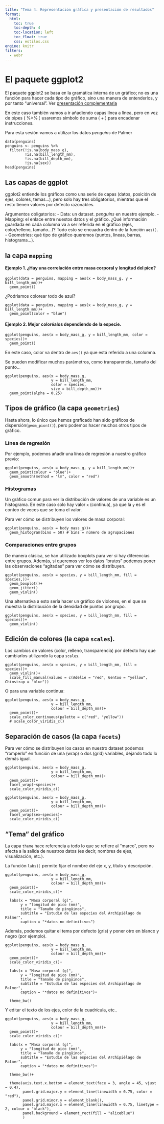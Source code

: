 ```yaml
---
title: "Tema 4. Representación gráfica y presentación de resultados"
format:
  html:
    toc: true
    toc-depth: 4
    toc-location: left
    toc_float: true
    css: estilos.css
engine: knitr
filters:
  - webr
---
```


# El paquete ggplot2

El paquete ggplot2 se basa en la gramática interna de un gráfico; no es una función para hacer cada tipo de gráfico, sino una manera de entenderlos, y por tanto "universal". 
Ver [presentación complementaria](https://github.com/iramosgutierrez/intro2R/blob/main/presentaciones/ggplot2.pdf)

En este caso también vamos a ir añadiendo capas línea a línea, pero en vez de pipes ( %>% ) usaremos símbolo de suma ( + ) para encadenar instrucciones.

Para esta sesión vamos a utilizar los datos *penguins* de Palmer
```webr-r
data(penguins)
penguins <- penguins %>% 
  filter(!is.na(body_mass_g),
         !is.na(bill_length_mm),
         !is.na(bill_depth_mm),
         !is.na(sex))
head(penguins)

```

## Las capas de ggplot
ggplot2 entiende los gráficos como una serie de capas (datos, posición de ejes, colores, temas...), pero solo hay tres obligatorios, mientras que el resto tienen valores por defecto razonables.


Argumentos obligatorios:
-   Data: un dataset. *penguins* en nuestro ejemplo.
-   Mapping: el enlace entre nuestos datos y el gráfico. ¿Qué información guardada en cada columna va a ser referida en el gráfico (ejes, color/relleno, tamaño...)? Todo esto se encuadra dentro de la función `aes()`.
-   Geometries: qué tipo de gráfico queremos (puntos, líneas, barras, histograma...).


## la capa `mapping`
#### Ejemplo 1. ¿Hay una correlación entre masa corporal y longitud del pico?
```webr-r
ggplot(data = penguins, mapping = aes(x = body_mass_g, y = bill_length_mm))+
  geom_point()
```

¿Podríamos colorear todo de azul?
```webr-r
ggplot(data = penguins, mapping = aes(x = body_mass_g, y = bill_length_mm))+
  geom_point(color = "blue")

```

#### Ejemplo 2. Mejor coloréalos dependiendo de la especie.
```webr-r
ggplot(penguins, aes(x = body_mass_g, y = bill_length_mm, color = species))+
  geom_point()
```
En este caso, color va dentro de `aes()` ya que está referido a una columna.


Se pueden modificar muchos parámetros, como transparencia, tamaño del punto...
```webr-r
ggplot(penguins, aes(x = body_mass_g, 
                     y = bill_length_mm, 
                     color = species,
                     size = bill_depth_mm))+
  geom_point(alpha = 0.25)
```

## Tipos de gráfico (la capa `geometries`)

Hasta ahora, lo único que hemos graficado han sido gráficos de dispersión(`geom_piont()`), pero podemos hacer muchos otros tipos de gráfico.



### Línea de regresión
Por ejemplo, podemos añadir una línea de regresión a nuestro gráfico previo:
```webr-r
ggplot(penguins, aes(x = body_mass_g, y = bill_length_mm))+
  geom_point(colour = "blue")+
  geom_smooth(method = "lm", color = "red")
```
### Histogramas
Un gráfico comun para ver la distribución de valores de una variable es un histograma. En este caso solo hay valor `x` (continua), ya que la `y` es el conteo de veces que se toma el valor.

Para ver cómo se distribuyen los valores de masa corporal:
```webr-r
ggplot(penguins, aes(x = body_mass_g))+
  geom_histogram(bins = 50) # bins = número de agrupaciones
```

### Comparaciones entre grupos
De manera clásica, se han utilizado boxplots para ver si hay diferencias entre grupos. Además, si queremos ver los datos "brutos" podemos poner las observaciones "agitadas" para ver cómo se distribuyen.

```webr-r
ggplot(penguins, aes(x = species, y = bill_length_mm, fill = species,))+
  geom_boxplot()+
  geom_jitter()
  geom_violin()
```

Una alternativa a esto sería hacer un gráfico de violones, en el que se muestra la distribución de la densidad de puntos por grupo.

```webr-r
ggplot(penguins, aes(x = species, y = bill_length_mm, fill = species))+
  geom_violin()
```

## Edición de colores (la capa `scales`).
Los cambios de valores (color, relleno, transparencia) por defecto hay que cambiarlos utilizando la capa `scales`.

```webr-r
ggplot(penguins, aes(x = species, y = bill_length_mm, fill = species))+
  geom_violin()+
  scale_fill_manual(values = c(Adelie = "red", Gentoo = "yellow", Chinstrap = "blue"))
```

O para una variable continua:

```webr-r
ggplot(penguins, aes(x = body_mass_g, 
                     y = bill_length_mm, 
                     colour = bill_depth_mm))+
  geom_point()+
  scale_color_continuous(palette = c("red", "yellow"))
  # scale_color_viridis_c()
```


## Separación de casos (la capa `facets`)
Para ver cómo se distribuyen los casos en nuestro dataset podemos "romperlo" en función de una (wrap) o dos (grid) variables, dejando todo lo demás igual.


```webr-r
ggplot(penguins, aes(x = body_mass_g, 
                     y = bill_length_mm, 
                     colour = bill_depth_mm))+
  geom_point()+
  facet_wrap(~species)+
  scale_color_viridis_c()
```

```webr-r
ggplot(penguins, aes(x = body_mass_g, 
                     y = bill_length_mm, 
                     colour = bill_depth_mm))+
  geom_point()+
  facet_wrap(sex~species)+
  scale_color_viridis_c()
```


## "Tema" del gráfico
La capa `theme` hace referencia a todo lo que se refiere al "marco", pero no afecta a la salida de nuestros datos (es decir, nombres de ejes, visualización, etc.).

La función `labs()` permite fijar el nombre del eje x, y, título y descripción.
```webr-r
ggplot(penguins, aes(x = body_mass_g, 
                     y = bill_length_mm, 
                     colour = bill_depth_mm))+
  geom_point()+
  scale_color_viridis_c()+
  
  labs(x = "Masa corporal (g)", 
       y = "longitud de pico (mm)",
       title = "Tamaño de pingüinos",
       subtitle = "Estudio de las especies del Archipiélago de Palmer",
       caption = "*datos no definitivos")
```

Además, podemos quitar el tema por defecto (gris) y poner otro en blanco y negro (por ejemplo).

```webr-r
ggplot(penguins, aes(x = body_mass_g, 
                     y = bill_length_mm, 
                     colour = bill_depth_mm))+
  geom_point()+
  scale_color_viridis_c()+
  
  labs(x = "Masa corporal (g)", 
       y = "longitud de pico (mm)",
       title = "Tamaño de pingüinos",
       subtitle = "Estudio de las especies del Archipiélago de Palmer",
       caption = "*datos no definitivos")+
  
  theme_bw()
```

Y editar el texto de los ejes, color de la cuadrícula, etc..

```webr-r
ggplot(penguins, aes(x = body_mass_g, 
                     y = bill_length_mm, 
                     colour = bill_depth_mm))+
  geom_point()+
  scale_color_viridis_c()+
  
  labs(x = "Masa corporal (g)", 
       y = "longitud de pico (mm)",
       title = "Tamaño de pingüinos",
       subtitle = "Estudio de las especies del Archipiélago de Palmer",
       caption = "*datos no definitivos")+
  
  theme_bw()+
  
  theme(axis.text.x.bottom = element_text(face = 3, angle = 45, vjust = 0.4),
        panel.grid.major.y = element_line(linewidth = 0.75, color = "red"),
        panel.grid.minor.y = element_blank(),
        panel.grid.major.x = element_line(linewidth = 0.75, linetype = 2, colour = "black"),
        panel.background = element_rect(fill = "aliceblue")
        )
```
